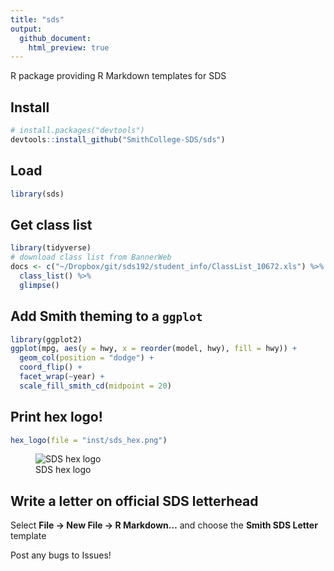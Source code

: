 ```yaml
---
title: "sds"
output:
  github_document:
    html_preview: true
---
```


R package providing R Markdown templates for SDS

## Install

```r
# install.packages("devtools")
devtools::install_github("SmithCollege-SDS/sds")
```

## Load

```r
library(sds)
```

## Get class list

```r
library(tidyverse)
# download class list from BannerWeb
docs <- c("~/Dropbox/git/sds192/student_info/ClassList_10672.xls") %>%
  class_list() %>%
  glimpse()
```

## Add Smith theming to a `ggplot`

```r
library(ggplot2)
ggplot(mpg, aes(y = hwy, x = reorder(model, hwy), fill = hwy)) +
  geom_col(position = "dodge") +
  coord_flip() +
  facet_wrap(~year) +
  scale_fill_smith_cd(midpoint = 20)
```



## Print hex logo!

```r
hex_logo(file = "inst/sds_hex.png")
```

![SDS hex logo](inst/sds_hex.png)

## Write a letter on official SDS letterhead

Select **File -> New File -> R Markdown...** and choose the **Smith SDS Letter** template

Post any bugs to Issues!
